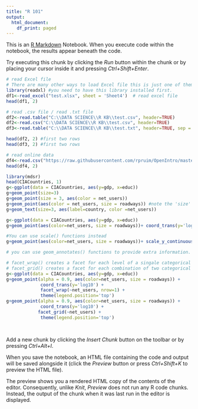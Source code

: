 ---
title: "R 101"
output:
  html_document:
    df_print: paged
---

This is an [R Markdown](http://rmarkdown.rstudio.com) Notebook. When you execute code within the notebook, the results appear beneath the code. 

Try executing this chunk by clicking the *Run* button within the chunk or by placing your cursor inside it and pressing *Ctrl+Shift+Enter*. 

```{r 1. Load Data}
# read Excel file
# There are many other ways to load Excel file this is just one of them. 
library(readxl) #you need to have this library installed first. 
df1<-read_excel("test.xlsx", sheet = 'Sheet4')  # read excel file
head(df1, 2)

# read .csv file / read .txt file
df2<-read.table("C:\\DATA SCIENCE\\R KB\\test.csv", header=TRUE) 
df2<-read.csv("C:\\DATA SCIENCE\\R KB\\test.csv", header=TRUE) 
df3<-read.table("C:\\DATA SCIENCE\\R KB\\test.txt", header=TRUE, sep = "\t")

head(df2, 2) #first two rows
head(df3, 2) #first two rows

# read online data
df4<-read.csv("https://raw.githubusercontent.com/rpruim/OpenIntro/master/data/cherry.csv")
head(df4, 2)
```
```{r 2.1 ggplot2 Aesthetics}
library(mdsr)
head(CIACountries, 1)
g<-ggplot(data = CIACountries, aes(y=gdp, x=educ))
g+geom_point(size=3)
g+geom_point(size = 3, aes(color = net_users))
g+geom_point(aes(color = net_users, size = roadways)) #note the 'size' is inside the aes(). 
g+geom_text(size=3, aes(label=country, color =net_users))
```
```{r 2.2 ggplot2 Scale}
g<-ggplot(data = CIACountries, aes(y=gdp, x=educ))
g+geom_point(aes(color=net_users, size = roadways))+ coord_trans(y='log10')

#You can use scale() functions instead
g+geom_point(aes(color=net_users, size = roadways))+ scale_y_continuous(name='GDP', trans='log10')
```
```{r 2.3 ggplot2 Guides}
# you can use geom_annotates() functions to provide extra information. 

```
```{r 2.4 ggplot2 Facets}
# facet_wrap() creates a facet for each level of a singale categorical variable
# facet_grid() creates a facet for each combination of two categorical variables, arranged in a grid. 
g<-ggplot(data = CIACountries, aes(y=gdp, x=educ))
g+geom_point(alpha = 0.9, aes(color=net_users, size = roadways)) +
             coord_trans(y='log10') + 
             facet_wrap(~net_users, nrow=1) +
             theme(legend.position='top')
g+geom_point(alpha = 0.9, aes(color=net_users, size = roadways)) +
             coord_trans(y='log10') + 
            facet_grid(~net_users) +
             theme(legend.position='top')            
  

```

```{r}

```

Add a new chunk by clicking the *Insert Chunk* button on the toolbar or by pressing *Ctrl+Alt+I*.

When you save the notebook, an HTML file containing the code and output will be saved alongside it (click the *Preview* button or press *Ctrl+Shift+K* to preview the HTML file).

The preview shows you a rendered HTML copy of the contents of the editor. Consequently, unlike *Knit*, *Preview* does not run any R code chunks. Instead, the output of the chunk when it was last run in the editor is displayed.
